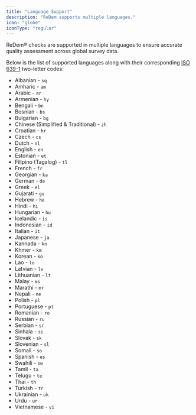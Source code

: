 ```yaml
---
title: "Language Support"
description: "ReDem supports multiple languages."
icon: "globe"
iconType: "regular"
---
```


ReDem® checks are supported in multiple languages to ensure accurate quality assessment across global survey data.

Below is the list of supported languages along with their corresponding [ISO 639-1](https://en.wikipedia.org/wiki/List_of_ISO_639-1_codes) two-letter codes:

- Albanian - `sq`
- Amharic - `am`
- Arabic - `ar`
- Armenian - `hy`
- Bengali - `bn`
- Bosnian - `bs`
- Bulgarian - `bg`
- Chinese (Simplified & Traditional) - `zh`
- Croatian - `hr`
- Czech - `cs`
- Dutch - `nl`
- English - `en`
- Estonian - `et`
- Filipino (Tagalog) - `tl`
- French - `fr`
- Georgian - `ka`
- German - `de`
- Greek - `el`
- Gujarati - `gu`
- Hebrew - `he`
- Hindi - `hi`
- Hungarian - `hu`
- Icelandic - `is`
- Indonesian - `id`
- Italian - `it`
- Japanese - `ja`
- Kannada - `kn`
- Khmer - `km`
- Korean - `ko`
- Lao - `lo`
- Latvian - `lv`
- Lithuanian - `lt`
- Malay - `ms`
- Marathi - `mr`
- Nepali - `ne`
- Polish - `pl`
- Portuguese - `pt`
- Romanian - `ro`
- Russian - `ru`
- Serbian - `sr`
- Sinhala - `si`
- Slovak - `sk`
- Slovenian - `sl`
- Somali - `so`
- Spanish - `es`
- Swahili - `sw`
- Tamil - `ta`
- Telugu - `te`
- Thai - `th`
- Turkish - `tr`
- Ukrainian - `uk`
- Urdu - `ur`
- Vietnamese - `vi`
